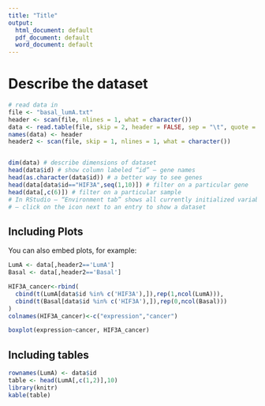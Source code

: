```yaml
---
title: "Title"
output:
  html_document: default
  pdf_document: default
  word_document: default
---
```


# Describe the dataset

```r

# read data in
file <- "basal_lumA.txt"
header <- scan(file, nlines = 1, what = character())
data <- read.table(file, skip = 2, header = FALSE, sep = "\t", quote = "", check.names=FALSE)
names(data) <- header
header2 <- scan(file, skip = 1, nlines = 1, what = character())


dim(data) # describe dimensions of dataset
head(data$id) # show column labeled “id” – gene names
head(as.character(data$id)) # a better way to see genes
head(data[data$id=="HIF3A",seq(1,10)]) # filter on a particular gene
head(data[,c(6)]) # filter on a particular sample
# In RStudio – “Environment tab” shows all currently initialized variables 
# – click on the icon next to an entry to show a dataset

```

## Including Plots

You can also embed plots, for example:

```r

LumA <- data[,header2=='LumA']
Basal <- data[,header2=='Basal']

HIF3A_cancer<-rbind(
  cbind(t(LumA[data$id %in% c('HIF3A'),]),rep(1,ncol(LumA))),
  cbind(t(Basal[data$id %in% c('HIF3A'),]),rep(0,ncol(Basal)))
) 
colnames(HIF3A_cancer)<-c("expression","cancer")

boxplot(expression~cancer, HIF3A_cancer)

```

## Including tables

```r


rownames(LumA) <- data$id
table <- head(LumA[,c(1,2)],10)
library(knitr)
kable(table)

```